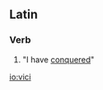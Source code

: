 ==Latin==
===Verb===
{{la-verb-form|vīcī}}

#{{conjugation of|vinco|vincō|1|s|perf|ind|lang=la}} "I have [[conquer]]ed"

[[io:vici]]